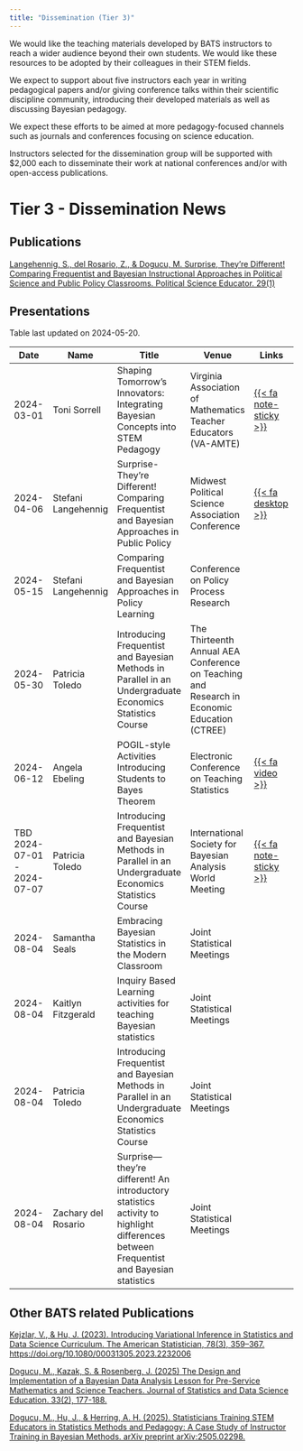 ```yaml
---
title: "Dissemination (Tier 3)"
---
```


We would like the teaching materials developed by BATS instructors to reach a wider audience beyond their own students. We would like these resources to be adopted by their colleagues in their STEM fields. 

We expect to support about five instructors each year in writing pedagogical papers and/or giving conference talks within their scientific discipline community, introducing their developed materials as well as discussing Bayesian pedagogy. 

We expect these efforts to be aimed at more pedagogy-focused channels such as journals and conferences focusing on science education. 

Instructors selected for the dissemination group will be supported with $2,000 each to disseminate their work at national conferences and/or with open-access publications.

# Tier 3 - Dissemination News

## Publications

[Langehennig, S., del Rosario, Z., & Dogucu, M. Surprise, They’re Different! Comparing Frequentist and Bayesian Instructional Approaches in Political Science and Public Policy Classrooms. Political Science Educator. 29(1)](https://educate.apsanet.org/surprise-theyre-different-comparing-frequentist-and-bayesian-instructional-approaches-in-political-science-and-public-policy-classrooms)

## Presentations

Table last updated on 2024-05-20.

| Date | Name | Title | Venue |  Links |
|------|------|-------|-------|-------|
| 2024-03-01 |Toni Sorrell|Shaping Tomorrow's Innovators: Integrating Bayesian Concepts into STEM Pedagogy|Virginia Association of Mathematics Teacher Educators (VA-AMTE)|  [{{< fa note-sticky >}}](tier3/abstract-sorrell.html)    |
|2024-04-06| Stefani Langehennig | Surprise-They’re Different! Comparing Frequentist and Bayesian Approaches in Public Policy |Midwest Political Science Association Conference |[{{< fa desktop >}}](tier3/slides-langehennig.html)|
|2024-05-15| Stefani Langehennig | Comparing Frequentist and Bayesian Approaches in Policy Learning | Conference on Policy Process Research ||
|2024-05-30|Patricia Toledo | Introducing Frequentist and Bayesian Methods in Parallel in an Undergraduate Economics Statistics Course | The Thirteenth Annual AEA Conference on Teaching and Research in Economic Education (CTREE) | |
|2024-06-12|Angela Ebeling | POGIL-style Activities Introducing Students to Bayes Theorem| Electronic Conference on Teaching Statistics |[{{< fa video >}}](https://www.causeweb.org/cause/ecots/ecots24/program/posters/6) |
|TBD 2024-07-01 - 2024-07-07| Patricia Toledo | Introducing Frequentist and Bayesian Methods in Parallel in an Undergraduate Economics Statistics Course | International Society for Bayesian Analysis World Meeting |   [{{< fa note-sticky >}}](tier3/abstract-toledo.html)|
|2024-08-04|Samantha Seals |Embracing Bayesian Statistics in the Modern Classroom | Joint Statistical Meetings| |
|2024-08-04| Kaitlyn Fitzgerald |Inquiry Based Learning activities for teaching Bayesian statistics|Joint Statistical Meetings ||
|2024-08-04|Patricia Toledo |Introducing Frequentist and Bayesian Methods in Parallel in an Undergraduate Economics Statistics Course|Joint Statistical Meetings||
|2024-08-04|Zachary del Rosario|Surprise—they're different! An introductory statistics activity to highlight differences between Frequentist and Bayesian statistics| Joint Statistical Meetings ||


## Other BATS related Publications

[Kejzlar, V., & Hu, J. (2023). Introducing Variational Inference in Statistics and Data Science Curriculum. The American Statistician, 78(3), 359–367. https://doi.org/10.1080/00031305.2023.2232006](https://www.tandfonline.com/doi/citedby/10.1080/00031305.2023.2232006?scroll=top&needAccess=true)

[Dogucu, M., Kazak, S. & Rosenberg, J. (2025) The Design and Implementation of a Bayesian Data Analysis Lesson for Pre-Service Mathematics and Science Teachers. Journal of Statistics and Data Science Education. 33(2), 177-188.](https://www.tandfonline.com/doi/full/10.1080/26939169.2024.2362148)

[Dogucu, M., Hu, J., & Herring, A. H. (2025). Statisticians Training STEM Educators in Statistics Methods and Pedagogy: A Case Study of Instructor Training in Bayesian Methods. arXiv preprint arXiv:2505.02298.](https://arxiv.org/abs/2505.02298)
